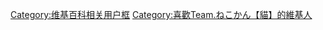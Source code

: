{{Userbox
  |border-c = #000000
  |border-s = 1
  |id-c     = #ffffff
  |id-s     = 10
  |id-fc    = #6495ED
  |info-c   = #ffffff
  |info-s   = 10
  |info-fc  = #6495ED
  |id       = {{lang|ja|ねこ}}<br>{{lang|ja|かん}}<br>{{lang|ja|【猫】}}
  |info     = 這個用戶喜愛'''[[:ja:Team.ねこかん【猫】|{{lang|ja|Team.ねこかん【猫】}}]]'''。
}}
<noinclude>[[Category:维基百科相关用户框]]</noinclude>
[[Category:喜歡Team.ねこかん【貓】的維基人]]